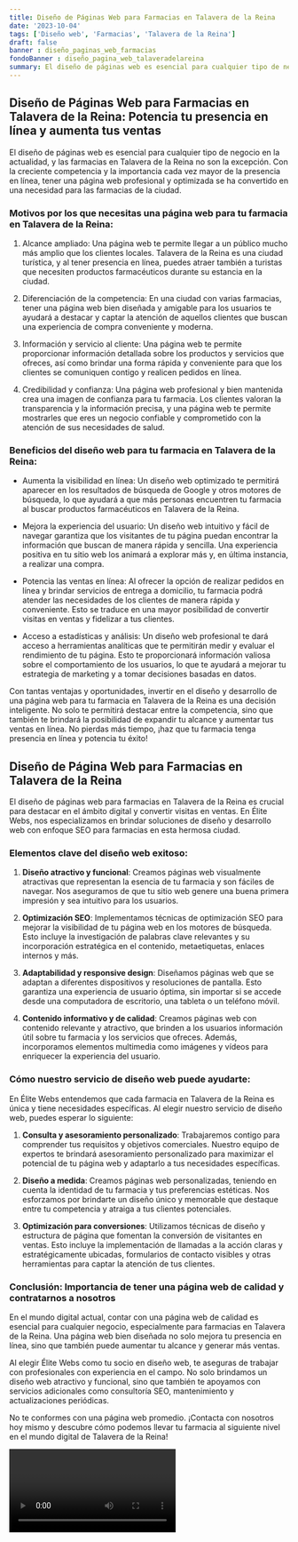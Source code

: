 ```yaml
---
title: Diseño de Páginas Web para Farmacias en Talavera de la Reina
date: '2023-10-04'
tags: ['Diseño web', 'Farmacias', 'Talavera de la Reina']
draft: false
banner : diseño_paginas_web_farmacias
fondoBanner : diseño_pagina_web_talaveradelareina
summary: El diseño de páginas web es esencial para cualquier tipo de negocio en la actualidad, y las farmacias en Talavera de la Reina no son la excepción. Con la creciente competencia y la importancia cada vez mayor de la presencia en línea, tener una página web profesional y optimizada se ha convertido en una necesidad para las farmacias de la ciudad.
---
```


## Diseño de Páginas Web para Farmacias en Talavera de la Reina: Potencia tu presencia en línea y aumenta tus ventas

El diseño de páginas web es esencial para cualquier tipo de negocio en la actualidad, y las farmacias en Talavera de la Reina no son la excepción. Con la creciente competencia y la importancia cada vez mayor de la presencia en línea, tener una página web profesional y optimizada se ha convertido en una necesidad para las farmacias de la ciudad.

### Motivos por los que necesitas una página web para tu farmacia en Talavera de la Reina:

1. Alcance ampliado: Una página web te permite llegar a un público mucho más amplio que los clientes locales. Talavera de la Reina es una ciudad turística, y al tener presencia en línea, puedes atraer también a turistas que necesiten productos farmacéuticos durante su estancia en la ciudad.

2. Diferenciación de la competencia: En una ciudad con varias farmacias, tener una página web bien diseñada y amigable para los usuarios te ayudará a destacar y captar la atención de aquellos clientes que buscan una experiencia de compra conveniente y moderna.

3. Información y servicio al cliente: Una página web te permite proporcionar información detallada sobre los productos y servicios que ofreces, así como brindar una forma rápida y conveniente para que los clientes se comuniquen contigo y realicen pedidos en línea.

4. Credibilidad y confianza: Una página web profesional y bien mantenida crea una imagen de confianza para tu farmacia. Los clientes valoran la transparencia y la información precisa, y una página web te permite mostrarles que eres un negocio confiable y comprometido con la atención de sus necesidades de salud.

### Beneficios del diseño web para tu farmacia en Talavera de la Reina:

- Aumenta la visibilidad en línea: Un diseño web optimizado te permitirá aparecer en los resultados de búsqueda de Google y otros motores de búsqueda, lo que ayudará a que más personas encuentren tu farmacia al buscar productos farmacéuticos en Talavera de la Reina.

- Mejora la experiencia del usuario: Un diseño web intuitivo y fácil de navegar garantiza que los visitantes de tu página puedan encontrar la información que buscan de manera rápida y sencilla. Una experiencia positiva en tu sitio web los animará a explorar más y, en última instancia, a realizar una compra.

- Potencia las ventas en línea: Al ofrecer la opción de realizar pedidos en línea y brindar servicios de entrega a domicilio, tu farmacia podrá atender las necesidades de los clientes de manera rápida y conveniente. Esto se traduce en una mayor posibilidad de convertir visitas en ventas y fidelizar a tus clientes.

- Acceso a estadísticas y análisis: Un diseño web profesional te dará acceso a herramientas analíticas que te permitirán medir y evaluar el rendimiento de tu página. Esto te proporcionará información valiosa sobre el comportamiento de los usuarios, lo que te ayudará a mejorar tu estrategia de marketing y a tomar decisiones basadas en datos.

Con tantas ventajas y oportunidades, invertir en el diseño y desarrollo de una página web para tu farmacia en Talavera de la Reina es una decisión inteligente. No solo te permitirá destacar entre la competencia, sino que también te brindará la posibilidad de expandir tu alcance y aumentar tus ventas en línea. No pierdas más tiempo, ¡haz que tu farmacia tenga presencia en línea y potencia tu éxito!

<GifSeo />

<Cta />

## Diseño de Página Web para Farmacias en Talavera de la Reina

El diseño de páginas web para farmacias en Talavera de la Reina es crucial para destacar en el ámbito digital y convertir visitas en ventas. En Élite Webs, nos especializamos en brindar soluciones de diseño y desarrollo web con enfoque SEO para farmacias en esta hermosa ciudad.

### Elementos clave del diseño web exitoso:

1. **Diseño atractivo y funcional**: Creamos páginas web visualmente atractivas que representan la esencia de tu farmacia y son fáciles de navegar. Nos aseguramos de que tu sitio web genere una buena primera impresión y sea intuitivo para los usuarios.

2. **Optimización SEO**: Implementamos técnicas de optimización SEO para mejorar la visibilidad de tu página web en los motores de búsqueda. Esto incluye la investigación de palabras clave relevantes y su incorporación estratégica en el contenido, metaetiquetas, enlaces internos y más.

3. **Adaptabilidad y responsive design**: Diseñamos páginas web que se adaptan a diferentes dispositivos y resoluciones de pantalla. Esto garantiza una experiencia de usuario óptima, sin importar si se accede desde una computadora de escritorio, una tableta o un teléfono móvil.

4. **Contenido informativo y de calidad**: Creamos páginas web con contenido relevante y atractivo, que brinden a los usuarios información útil sobre tu farmacia y los servicios que ofreces. Además, incorporamos elementos multimedia como imágenes y vídeos para enriquecer la experiencia del usuario.

### Cómo nuestro servicio de diseño web puede ayudarte:

En Élite Webs entendemos que cada farmacia en Talavera de la Reina es única y tiene necesidades específicas. Al elegir nuestro servicio de diseño web, puedes esperar lo siguiente:

1. **Consulta y asesoramiento personalizado**: Trabajaremos contigo para comprender tus requisitos y objetivos comerciales. Nuestro equipo de expertos te brindará asesoramiento personalizado para maximizar el potencial de tu página web y adaptarlo a tus necesidades específicas.

2. **Diseño a medida**: Creamos páginas web personalizadas, teniendo en cuenta la identidad de tu farmacia y tus preferencias estéticas. Nos esforzamos por brindarte un diseño único y memorable que destaque entre tu competencia y atraiga a tus clientes potenciales.

3. **Optimización para conversiones**: Utilizamos técnicas de diseño y estructura de página que fomentan la conversión de visitantes en ventas. Esto incluye la implementación de llamadas a la acción claras y estratégicamente ubicadas, formularios de contacto visibles y otras herramientas para captar la atención de tus clientes.

### Conclusión: Importancia de tener una página web de calidad y contratarnos a nosotros

En el mundo digital actual, contar con una página web de calidad es esencial para cualquier negocio, especialmente para farmacias en Talavera de la Reina. Una página web bien diseñada no solo mejora tu presencia en línea, sino que también puede aumentar tu alcance y generar más ventas.

Al elegir Élite Webs como tu socio en diseño web, te aseguras de trabajar con profesionales con experiencia en el campo. No solo brindamos un diseño web atractivo y funcional, sino que también te apoyamos con servicios adicionales como consultoría SEO, mantenimiento y actualizaciones periódicas.

No te conformes con una página web promedio. ¡Contacta con nosotros hoy mismo y descubre cómo podemos llevar tu farmacia al siguiente nivel en el mundo digital de Talavera de la Reina!

<Video />

<CtaBot job='Farmacias' city='Talavera de la Reina'/>

<Gmaps query='Talavera de la Reina+españa+maps' />